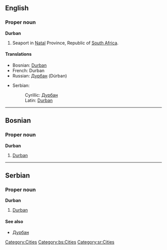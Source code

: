 ==English==
{{wikipedia}}
===Proper noun===
'''Durban'''

# Seaport in [[Natal]] Province, Republic of [[South Africa]].

====Translations====
{{top}}
*Bosnian: [[#Bosnian|Durban]] {{m}}
*French: Durban
*Russian: [[Дурбан]] (Dúrban) {{m}}
{{mid}}
*Serbian:
*:Cyrillic: [[Дурбан#Serbian|Дурбан]] {{m}}
*:Latin: [[#Serbian|Durban]] {{m}}
{{bottom}}

[[Category:Cities]]


----

==Bosnian==
===Proper noun===
'''Durban''' {{m}}
#[[Durban#English|Durban]]
[[Category:bs:Cities]]

----

==Serbian==
===Proper noun===
'''Durban''' {{m}}
#[[Durban#English|Durban]]
====See also====
*[[Дурбан#Serbian|Дурбан]]
[[Category:sr:Cities]]